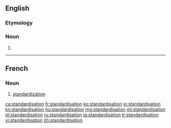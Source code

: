 ==English==

===Etymology===
{{suffix|standardise|ation|lang=en}}

===Noun===
{{en-noun}}

# {{standard spelling of|standardization|from=British spelling|lang=en}}

----

==French==

===Noun===
{{fr-noun|f}}

# [[standardization]]

[[ca:standardisation]]
[[fr:standardisation]]
[[ko:standardisation]]
[[io:standardisation]]
[[kn:standardisation]]
[[hu:standardisation]]
[[mg:standardisation]]
[[ml:standardisation]]
[[pl:standardisation]]
[[ru:standardisation]]
[[ta:standardisation]]
[[tr:standardisation]]
[[vi:standardisation]]
[[zh:standardisation]]